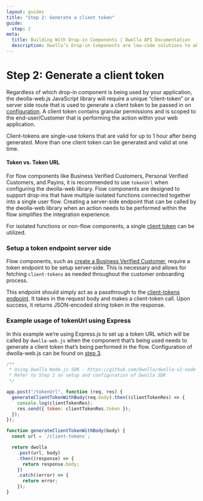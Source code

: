 ```yaml
---
layout: guides
title: "Step 2: Generate a client token"
guide:
  step: 2
meta:
  title: Building With Drop-in Components | Dwolla API Documentation
  description: Dwolla’s Drop-in Components are low-code solutions to abstract away the complexity of integrating with a payment API and act as a shortcut to completing a payment integration.
---
```


# Step 2: Generate a client token

Regardless of which drop-in component is being used by your application, the dwolla-web.js JavaScript library will require a unique “client-token” or a server side route that is used to generate a client token to be passed in on [configuration](/guides/drop-ins/using-drop-in-components#configure-dwolla-webjs). A client token contains granular permissions and is scoped to the end-user/Customer that is performing the action within your web application.

Client-tokens are single-use tokens that are valid for up to 1 hour after being generated. More than one client token can be generated and valid at one time.

#### Token vs. Token URL

For flow components like Business Verified Customers, Personal Verified Customers, and Payins, it is recommended to use `tokenUrl` when configuring the dwolla-web library. Flow components are designed to support drop-ins that have multiple isolated functions connected together into a single user flow. Creating a server-side endpoint that can be called by the dwolla-web library when an action needs to be performed within the flow simplifies the integration experience.

For isolated functions or non-flow components, a single [client token](https://docs.dwolla.com/#create-a-client-token) can be utilized.

### Setup a token endpoint server side

Flow components, such as [create a Business Verified Customer](/concepts/drop-in-components#create-a-business-verified-customer), require a token endpoint to be setup server-side. This is necessary and allows for fetching `client-tokens` as needed throughout the customer onboarding process.

This endpoint should simply act as a passthrough to the [client-tokens endpoint](https://docs.dwolla.com/#create-a-client-token). It takes in the request body and makes a client-token call. Upon success, it returns JSON-encoded string token in the response.

### Example usage of tokenUrl using Express

In this example we’re using Express.js to set up a token URL which will be called by `dwolla-web.js` when the component that’s being used needs to generate a client token that’s being performed in the flow. Configuration of dwolla-web.js can be found on [step 3](https://developers.dwolla.com/guides/drop-ins/using-drop-in-components#configure-dwolla-webjs).

```javascript
/**
 * Using Dwolla Node.js SDK - https://github.com/Dwolla/dwolla-v2-node
 * Refer to Step 1 on setup and configuration of Dwolla SDK
 */

app.post("/tokenUrl", function (req, res) {
  generateClientTokenWithBody(req.body).then((clientTokenRes) => {
    console.log(clientTokenRes);
    res.send({ token: clientTokenRes.token });
  });
});

function generateClientTokenWithBody(body) {
  const url = `/client-tokens`;

  return dwolla
    .post(url, body)
    .then((response) => {
      return response.body;
    })
    .catch((error) => {
      return error;
    });
}
```
